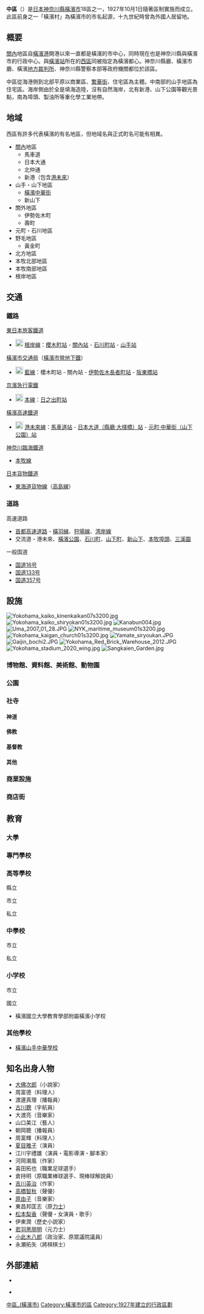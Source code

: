 {{Otheruse|subject=日本[[神奈川縣|神奈川縣]][[橫濱市|橫濱市]]的中區|other=其他「中區」的條目|中區}}
{{日本區
 | 自治體名=中區
|圖像=[[File:Yokohama_Chinatown_entrance.jpg|240px]]
|圖像說明=[[橫濱中華街|橫濱中華街]]{{Infobox mapframe|frame-width=230|zoom=11}}
 | 區章=
 | 日文原名=中区
 | 平假名=なかく
 | 羅馬字拼音=Naka-ku
 | 都道府縣=神奈川縣
 | 支廳=
 | 市=橫濱市
 | 編號=14104-6
 | 面積=20.62
 | 邊界未定=
 | 人口=150,567
 | 統計時間=2021年12月1日
 | 自治體=橫濱市（[[西區_(橫濱市)|西區]]、[[南區_(橫濱市)|南區]]、[[磯子區|磯子區]]）
 | 樹=
 | 花=
 | 其他象徵物=
 | 其他象徵=
 | 郵遞區號=231-0021
 | 所在地=中區日本大通35番地<br />{{coord|35|26|40|N|139|38|36|E|region:JP|display=inline}}
 | 電話號碼=45-224-8181
 | 外部連結=http://www.city.yokohama.lg.jp/naka/
 | 經度=
 | 緯度=
 | 地圖=Location of Naka ward Yokohama city Kanagawa prefecture Japan.svg
}}

'''中區'''（{{jpn|j=中区|hg=なかく|rm=Naka ku|f=y}}）是[[日本|日本]][[神奈川縣|神奈川縣]][[橫濱市|橫濱市]]18區之一，1927年10月1日隨著區制實施而成立。此區前身之一「橫濱村」為橫濱市的市名起源，十九世紀時曾為外國人居留地。

== 概要 ==
[[關內_(日本)|關內]]地區自[[橫濱港|橫濱港]]開港以來一直都是橫濱的市中心，同時現在也是神奈川縣與橫濱市的行政中心。與[[橫濱站|橫濱站]]所在的[[西區_(橫濱市)|西區]]同被指定為橫濱都心。神奈川縣廳、橫濱市廳、橫濱[[地方裁判所_(日本)|地方裁判所]]、神奈川縣警察本部等政府機關都位於該區。

中區從海港側到北部平原以商業區、[[繁華街|繁華街]]、住宅區為主體。中南部的山手地區為住宅區。海岸側由於全是填海造陸，沒有自然海岸，北有新港、山下公園等觀光景點，南為埠頭、製油所等重化學工業地帶。

== 地域 ==
西區有許多代表橫濱的有名地區，但地域名與正式町名可能有相異。<!--『中区史』（1981年横浜市中区役所）における区分-->

* [[關內_(日本)|關內]]地區
** 馬車道
** 日本大通
** 北仲通
** 新港（包含[[橫濱港未來21|港未來]]）
* 山手・山下地區
** [[横滨中华街|橫濱中華街]]
** 新山下
* 關外地區
** 伊勢佐木町
** 壽町
* 元町・石川地區
* 野毛地區
** 黃金町
* 北方地區
* 本牧北部地區
* 本牧南部地區
* 根岸地區

== 交通 ==

=== 鐵路 ===
; [[東日本旅客鐵道|東日本旅客鐵道]]
* [[File:JR_JK_line_symbol.svg|20px]] [[根岸線|根岸線]]：[[櫻木町站|櫻木町站]] - [[關內站|關內站]] - [[石川町站|石川町站]] - [[山手站|山手站]]
; [[橫濱市交通局|橫濱市交通局]]（[[橫濱市營地下鐵|橫濱市營地下鐵]]）
* [[File:Yokohama_Municipal_Subway_Blue_Line_symbol.svg|20px]] [[橫濱市營地下鐵藍線|藍線]]：櫻木町站 - 關內站 - [[伊勢佐木長者町站|伊勢佐木長者町站]] - [[阪東橋站|阪東橋站]]
; [[京濱急行電鐵|京濱急行電鐵]]
* [[File:Number_prefix_Keikyū.svg|20px]] [[京急本線|本線]]：[[日之出町站|日之出町站]]
; [[橫濱高速鐵道|橫濱高速鐵道]]
* [[File:Number_prefix_Minatomirai.svg|20px]] [[港未來線|港未來線]]：[[馬車道站|馬車道站]] - [[日本大道站|日本大道（縣廳·大棧橋）站]] - [[元町·中華街站|元町·中華街（山下公園）站]]
; [[神奈川臨海鐵道|神奈川臨海鐵道]]
* [[本牧線|本牧線]]
; [[日本貨物鐵道|日本貨物鐵道]]
* [[東海道貨物線|東海道貨物線]]（[[高島線|高島線]]）

=== 道路 ===
; 高速道路
* [[首都高速道路|首都高速道路]] - [[首都高速神奈川1号横羽線|橫羽線]]、[[首都高速神奈川3号狩場線|狩場線]]、[[首都高速湾岸線|湾岸線]]
* 交流道 - 港未來、[[橫濱公園出入口|橫濱公園]]、[[石川町入口|石川町]]、[[山下町出口|山下町]]、[[新山下出入口|新山下]]、[[本牧埠頭出入口|本牧埠頭]]、[[三溪園出入口|三溪園]]
; 一般国道
* [[国道16号|国道16号]]
* [[国道133号|国道133号]]
* [[国道357号|国道357号]]
== 設施 ==
[[File:Yokohama_kaiko_kinenkaikan07s3200.jpg|thumb]]
[[File:Yokohama_kaiko_shiryokan01s3200.jpg|thumb]]
[[File:Kanabun004.jpg|thumb]]
[[File:Uma_2007_01_28.JPG|thumb]]
[[File:NYK_maritime_museum01s3200.jpg|thumb]]
[[File:Yokohama_kaigan_church01s3200.jpg|thumb]]
[[File:Yamate_siryoukan.JPG|thumb]]
[[File:Gaijin_bochi2.JPG|thumb]]
[[File:Yokohama_Red_Brick_Warehouse_2012.JPG|thumb]]
[[File:Yokohama_stadium_2020_wing.jpg|thumb]]
[[File:Sangkaien_Garden.jpg|thumb]]
=== 博物館、資料館、美術館、動物園 ===
{{columns-list|2|* 
* [[神奈川县立历史博物馆|神奈川縣立歷史博物館]]
* [[横滨市开港纪念会馆|橫濱市開港紀念會館]]
* [[横滨税关|横滨税关]]
* [[日本邮船历史博物馆|日本郵船歷史博物館]]
* 馬口鐵玩具博物館
* 橫濱情報文化中心
** [[放送圖書館|放送圖書館]]
** 日本新聞博物館
* 絲綢博物館
* [[横滨开港资料馆|橫濱開港資料館]]
* [[神奈川近代文学馆|神奈川近代文学館]]
* 山手資料館
* [[国际协力机构|海外移住資料館]]
* 橫濱[[歐亞大陸|歐亞大陸]]文化館
* 橫濱都市發展紀念館
* 機關玩具館
* 日本郵船[[冰川丸|冰川丸]]
* 橫濱猫之美術館
* 橫濱島塔（BankART 1929）
* 橫濱市民畫廊
* 橫濱人形館
* 關內禮堂
* 歌德座（岩崎紀念館）
* 馬之博物館
}}
=== 公園 ===
{{columns-list|2|* 
* [[大通公園|大通公園]]
* 橫濱公園 ([[橫濱球場|橫濱球場]])
* [[山下公園|山下公園]]
* 見港之丘公園
* 美國山公園（2009年春完成）
* 元町公園
* 山手公園
* 山手義大利山庭園
* [[三溪園|三溪園]]
* 根岸森林公園
* 新本牧公園
* 本牧臨海公園
* 本牧市民公園
* 本牧山頂公園
* 本牧泉公園
}}
=== 社寺 ===
==== 神道 ====
{{columns-list|2|* 
* 本牧神社（舊稱 本牧十二天社）
* 嚴島神社
* 諏訪神社
* 皇大神宮
* 琴平神社
}}
====佛教 ====
{{columns-list|2|* 
* 慈音寺 [[天台宗|天台宗]]
* 天徳寺 [[真言宗|真言宗]]
* 多聞院 真言宗
* 千蔵寺 真言宗
* 真福寺 真言宗
* 東福寺 真言宗
* 宗光寺 真言宗
* 東漸寺 真言宗
* 宝光寺 [[浄土真宗|浄土真宗]]本願寺派
* 西教寺 浄土真宗[[真宗大谷派|大谷派]]
* 願西寺 浄土真宗大谷派
* 蓮光寺 浄土真宗大谷派
* 清水寺 [[曹洞宗|曹洞宗]]
* 西有寺 曹洞宗
* 妙香寺 [[日蓮宗|日蓮宗]]
* 善行寺 日蓮宗
* 圓大院 日蓮宗
* 大圓寺 日蓮宗
* 觀音寺 [[佛教|佛教]]系單立
}}
====基督教 ====
{{columns-list|2|* 
* 天主教[[山手教會|山手教会]]
* [[横滨山手圣公会|橫濱山手聖公会]] [[日本圣公会|日本聖公会]]系
* 橫濱基督教堂 日本聖公会系
* MTS禮拜堂 日本聖公会系
* [[横滨指路教会|橫濱指路教会]] [[日本基督教團|日本基督教團]]系
* 日本基督公会（現:橫濱海岸教会）日本最古老[[新教|新教]]教会 日本基督教会系
* 本牧恩惠教会 日本基督教團系
* 橫濱華僑基督教会 基督教系單立
* 橫濱統一教会 基督教系單立
* 橫濱教会 在日大韓基督教團系
* 橫濱山手外国人墓地
* 橫濱根岸外国人墓地
}}
==== 其他 ====
{{columns-list|2|*
* [[關帝廟|橫濱中華街關帝廟]]
* 横濱媽祖廟
* 地藏王廟
* 打越靈泉
* 打越橋
* 邦德酒店（1999年停業）
* 台北駐日經濟文化代表處橫濱分處
}}
=== 商業設施 ===
{{columns-list|2|* 
* 海洋科蕾特
** 橫濱城堡13（電影院）
* 萬葉倶樂部（溫泉設施）
* [[橫濱太空世界|橫濱太空世界]]（[[Cosmo_Clock21|Cosmo Clock 21]]）
* [[安藤百福|安藤百福]]發明紀念館（泡麵博物館）
* [[橫濱紅磚倉庫|紅磚倉庫]]
* [[损保Japan日本兴亚横滨马车道大厦|损保Japan日本兴亚横滨马车道大厦]]
* 横濱大棧橋（上部為自由廣場［鯨魚之背］）
* 日本郵船 [[冰川丸|冰川丸]]（2008年4月25日重新開放）
* [[橫濱海洋塔|橫濱海洋塔]]（2009年5月23日重新開放）
* 橫濱大世界
* 吉本趣味水族館
* 橫濱港標誌塔
}}
=== 商店街 ===
{{columns-list|2|* 
* [[橫濱中華街|橫濱中華街]]
* [[元町|元町]]
* 馬車道
* 伊勢佐木町商店街
* 野毛櫻通
* 濱子通
* 橫濱橋通商店街
* 日之出町站前商店街
* 黄金阪東大通
* 山元町商店街
* 大和町商店街
}}

== 教育 ==

=== 大學 ===
{{columns-list|2|* 
* [[菲利斯女学院大学|菲利斯女學院大學]] 山手校區
* [[東京藝術大學|東京藝術大學]] 橫濱校區
* [[关东学院大学|關東學院大學]] KGU媒體中心
}}
=== 專門學校 ===
{{columns-list|2|* 
* 神奈川縣立衛生看護專門學校
* 學校法人三幸學園 橫濱醫療秘書專門學校
}}
=== 高等學校 ===
; 縣立
{{columns-list|2|* 
* 神奈川縣立橫濱綠丘高等學校
* 神奈川縣立橫濱立野高等學校
}}
; 市立
{{columns-list|2|* 
* 橫濱市立橫濱總合高等學校
* 橫濱市立港總合高等學校
}}
; 私立
{{columns-list|2|* 
* 菲利斯女学院高等学校
* 中央大學附屬橫濱高等學校（舊・橫濱山手女子高等學校）
* 橫濱雙葉高等學校
* 橫濱共立學園高等學校
* 橫濱女學院高等學校
* 聖光學院高等學校
}}
=== 中學校 ===
; 市立
{{columns-list|2|* 
* 橫濱市立大鳥中學校
* 橫濱市立仲尾台中學校
* 橫濱市立本牧中學校
* 橫濱市立港中學校
* 橫濱市立橫濱吉田中學校
}}
; 私立
{{columns-list|2|* 
* 菲利斯女学院中學校
* 中央大學附屬橫濱中學校
* 橫濱雙葉中學校
* 橫濱共立學園中學校
* 橫濱女學院中學校
* [[聖光學院中學校及高等學校|聖光學院中學校]]
}}
=== 小学校 ===
; 市立
{{columns-list|2|* 
* 橫濱市立大鳥小學校

* 橫濱市立北方小學校
* 橫濱市立立野小学校
* 橫濱市立本町小学校
* 橫濱市立本牧小学校
* 橫濱市立本牧南小学校
* 橫濱市立間門小学校
* 橫濱市立元街小学校
* 橫濱市立山元小学校
}}
; 國立

* 橫濱國立大學教育學部附屬橫濱小学校

=== 其他學校 ===

* [[横滨山手中华学校|橫濱山手中華學校]]
== 知名出身人物 ==
* [[大佛次郎|大佛次郎]]（小說家）
* 周富德（料理人）
* 渡邊真理（播報員）
* [[古川聰|古川聰]]（宇航員）
* 大渡亮（音樂家）
* 山口美江（藝人）
* 朝岡聰（播報員）
* 周富輝（料理人）
* [[夏目雅子|夏目雅子]]（演員）
* 江川宇禮雄（演員・電影導演・腳本家）
* 河岡潮風（作家）
* 喜田拓也（職業足球選手）
* 倉持明（原職業棒球選手、現棒球解說員）
* [[吉川英治|吉川英治]]（作家）
* [[高橋智秋|高橋智秋]]（聲優）
* [[原由子|原由子]]（音樂家）
* 東昌邦匡志（原[[力士|力士]]）
* [[松本梨香|松本梨香]]（聲優・女演員・歌手）
* 伊東潤（歷史小説家）
* [[若羽黑朋明|若羽黑朋明]]（元力士）
* [[小此木八郎|小此木八郎]]（政治家、原眾議院議員）
* 永瀬拓矢（將棋棋士）

==外部連結==
{{commons category|Naka-ku, Yokohama}}
* {{Osmrelation|2689447}}
* {{Ja}} {{official website}}
{{神奈川縣}}

{{DEFAULTSORT:Naka, Yokohama}}
{{Authority control}}
[[Category:中區_(橫濱市)|]]
[[Category:橫濱市的區|Category:橫濱市的區]]
[[Category:1927年建立的行政區劃|Category:1927年建立的行政區劃]]